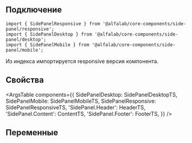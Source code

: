 
## Подключение

```tsx
import { SidePanelResponsive } from '@alfalab/core-components/side-panel/responsive';
import { SidePanelDesktop } from '@alfalab/core-components/side-panel/desktop';
import { SidePanelMobile } from '@alfalab/core-components/side-panel/mobile';
```
Из индекса импортируется responsive версия компонента. 

## Свойства

<ArgsTable
    components={{
        SidePanelDesktop: SidePanelDesktopTS,
        SidePanelMobile: SidePanelMobileTS,
        SidePanelResponsive: SidePanelResponsiveTS,
        'SidePanel.Header': HeaderTS,
        'SidePanel.Content': ContentTS,
        'SidePanel.Footer': FooterTS,
    }}
/>

## Переменные

<CssVars css={vars} />
